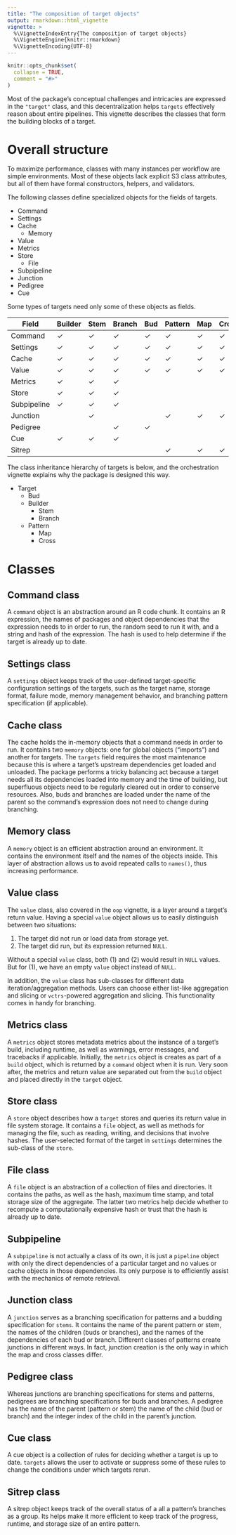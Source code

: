 ```yaml
---
title: "The composition of target objects"
output: rmarkdown::html_vignette
vignette: >
  %\VignetteIndexEntry{The composition of target objects}
  %\VignetteEngine{knitr::rmarkdown}
  %\VignetteEncoding{UTF-8}
---
```


```r
knitr::opts_chunk$set(
  collapse = TRUE,
  comment = "#>"
)
```

Most of the package's conceptual challenges and intricacies are expressed in the `"target"` class, and this decentralization helps `targets` effectively reason about entire pipelines. This vignette describes the classes that form the building blocks of a target.

# Overall structure

To maximize performance, classes with many instances per workflow are simple environments. Most of these objects lack explicit S3 class attributes, but all of them have formal constructors, helpers, and validators.

The following classes define specialized objects for the fields of targets.

* Command
* Settings
* Cache
    * Memory
* Value
* Metrics
* Store
    * File
* Subpipeline
* Junction
* Pedigree
* Cue

Some types of targets need only some of these objects as fields.

Field | Builder | Stem | Branch | Bud | Pattern | Map | Cross
---|---|---|---|---|---|---|---|
Command | ✓ | ✓ | ✓ | ✓ | ✓ | ✓ | ✓ | 
Settings | ✓ | ✓ | ✓ | ✓ | ✓ | ✓ | ✓ | 
Cache | ✓ | ✓ | ✓ | ✓ | ✓ | ✓ | ✓ | 
Value | ✓ | ✓ | ✓ | ✓ | ✓ | ✓ | ✓ | 
Metrics | ✓ | ✓ | ✓ | | | | |
Store | ✓ | ✓ | ✓ | | | | |
Subpipeline | ✓ | ✓ | ✓ |  | | | |
Junction |  | ✓ |  | | ✓ | ✓ | ✓ | 
Pedigree |  |  | ✓ | ✓ | | | |
Cue | ✓ | ✓ | ✓ | | | | |
Sitrep | | | | | ✓ | ✓ | ✓ | 

The class inheritance hierarchy of targets is below, and the orchestration vignette explains why the package is designed this way.

* Target
    * Bud
    * Builder
        * Stem
        * Branch
    * Pattern
        * Map
        * Cross

# Classes

## Command class

A `command` object is an abstraction around an R code chunk. It contains an R expression, the names of packages and object dependencies that the expression needs to in order to run, the random seed to run it with, and a string and hash of the expression. The hash is used to help determine if the target is already up to date.

## Settings class

A `settings` object keeps track of the user-defined target-specific configuration settings of the targets, such as the target name, storage format, failure mode, memory management behavior, and branching pattern specification (if applicable).

## Cache class

The cache holds the in-memory objects that a command needs in order to run. It contains two `memory` objects: one for global objects ("imports") and another for targets. The `targets` field requires the most maintenance because this is where a target's upstream dependencies get loaded and unloaded. The package performs a tricky balancing act because a target needs all its dependencies loaded into memory and the time of building, but superfluous objects need to be regularly cleared out in order to conserve resources. Also, buds and branches are loaded under the name of the parent so the command's expression does not need to change during branching.

## Memory class

A `memory` object is an efficient abstraction around an environment. It contains the environment itself and the names of the objects inside. This layer of abstraction allows us to avoid repeated calls to `names()`, thus increasing performance.

## Value class

The `value` class, also covered in the `oop` vignette, is a layer around a target's return value. Having a special `value` object allows us to easily distinguish between two situations:

1. The target did not run or load data from storage yet.
1. The target did run, but its expression returned `NULL`.

Without a special `value` class, both (1) and (2) would result in `NULL` values. But for (1), we have an empty `value` object instead of `NULL`.

In addition, the `value` class has sub-classes for different data iteration/aggregation methods. Users can choose either list-like aggregation and slicing or `vctrs`-powered aggregation and slicing. This functionality comes in handy for branching.

## Metrics class

A `metrics` object stores metadata metrics about the instance of a target's build, including runtime, as well as warnings, error messages, and tracebacks if applicable. Initially, the `metrics` object is creates as part of a `build` object, which is returned by a `command` object when it is run. Very soon after, the metrics and return value are separated out from the `build` object and placed directly in the `target` object.

## Store class

A `store` object describes how a `target` stores and queries its return value in file system storage. It contains a `file` object, as well as methods for managing the file, such as reading, writing, and decisions that involve hashes. The user-selected format of the target in `settings` determines the sub-class of the `store`.

## File class

A `file` object is an abstraction of a collection of files and directories. It contains the paths, as well as the hash, maximum time stamp, and total storage size of the aggregate. The latter two metrics help decide whether to recompute a computationally expensive hash or trust that the hash is already up to date.

## Subpipeline

A `subpipeline` is not actually a class of its own, it is just a `pipeline` object with only the direct dependencies of a particular target and no values or cache objects in those dependencies. Its only purpose is to efficiently assist with the mechanics of remote retrieval.

## Junction class

A `junction` serves as a branching specification for patterns and a budding specification for `stems`. It contains the name of the parent pattern or stem, the names of the children (buds or branches), and the names of the dependencies of each bud or branch. Different classes of patterns create junctions in different ways. In fact, junction creation is the only way in which the map and cross classes differ.

## Pedigree class

Whereas junctions are branching specifications for stems and patterns, pedigrees are branching specifications for buds and branches. A pedigree has the name of the parent (pattern or stem) the name of the child (bud or branch) and the integer index of the child in the parent's junction.

## Cue class

A cue object is a collection of rules for deciding whether a target is up to date. `targets` allows the user to activate or suppress some of these rules to change the conditions under which targets rerun.

## Sitrep class

A sitrep object keeps track of the overall status of a all a pattern's branches as a group. Its helps make it more efficient to keep track of the progress, runtime, and storage size of an entire pattern.
